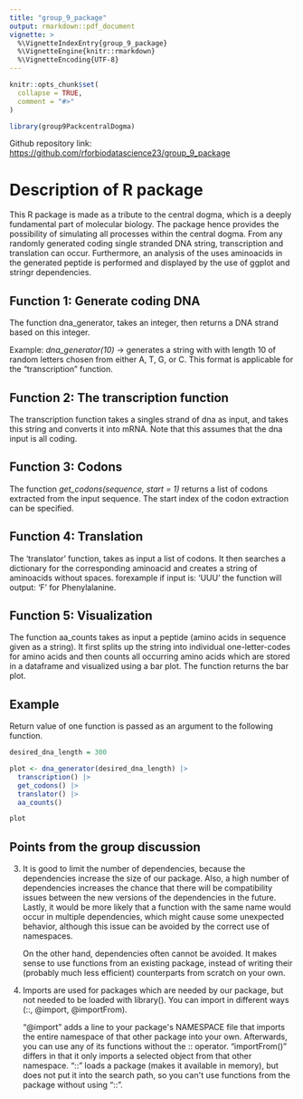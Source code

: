 ```yaml
---
title: "group_9_package"
output: rmarkdown::pdf_document
vignette: >
  %\VignetteIndexEntry{group_9_package}
  %\VignetteEngine{knitr::rmarkdown}
  %\VignetteEncoding{UTF-8}
---
```


```r
knitr::opts_chunk$set(
  collapse = TRUE,
  comment = "#>"
)
```

```r
library(group9PackcentralDogma)
```

Github repository link: <https://github.com/rforbiodatascience23/group_9_package>

# Description of R package

This R package is made as a tribute to the central dogma, which is a deeply fundamental part of molecular biology. The package hence provides the possibility of simulating all processes within the central dogma. From any randomly generated coding single stranded DNA string, transcription and translation can occur. Furthermore, an analysis of the uses aminoacids in the generated peptide is performed and displayed by the use of ggplot and stringr dependencies.

## Function 1: Generate coding DNA

The function dna_generator, takes an integer, then returns a DNA strand based on this integer.

Example: *dna_generator(10)* -\> generates a string with with length 10 of random letters chosen from either A, T, G, or C. This format is applicable for the "transcription" function.

## Function 2: The transcription function

The transcription function takes a singles strand of dna as input, and takes this string and converts it into mRNA. Note that this assumes that the dna input is all coding.

## Function 3: Codons

The function *get_codons(sequence, start = 1)* returns a list of codons extracted from the input sequence. The start index of the codon extraction can be specified.

## Function 4: Translation

The 'translator' function, takes as input a list of codons. It then searches a dictionary for the corresponding aminoacid and creates a string of aminoacids without spaces. forexample if input is: 'UUU' the function will output: 'F' for Phenylalanine.

## Function 5: Visualization

The function aa_counts takes as input a peptide (amino acids in sequence given as a string). It first splits up the string into individual one-letter-codes for amino acids and then counts all occurring amino acids which are stored in a dataframe and visualized using a bar plot. The function returns the bar plot.

## Example

Return value of one function is passed as an argument to the following function.

```r
desired_dna_length = 300

plot <- dna_generator(desired_dna_length) |> 
  transcription() |> 
  get_codons() |> 
  translator() |> 
  aa_counts()

plot
```

## Points from the group discussion

3)  It is good to limit the number of dependencies, because the dependencies increase the size of our package. Also, a high number of dependencies increases the chance that there will be compatibility issues between the new versions of the dependencies in the future. Lastly, it would be more likely that a function with the same name would occur in multiple dependencies, which might cause some unexpected behavior, although this issue can be avoided by the correct use of namespaces.

    On the other hand, dependencies often cannot be avoided. It makes sense to use functions from an existing package, instead of writing their (probably much less efficient) counterparts from scratch on your own.

4)  Imports are used for packages which are needed by our package, but not needed to be loaded with library(). You can import in different ways (::, @import, @importFrom).

    "\@import" adds a line to your package\'s NAMESPACE file that imports the entire namespace of that other package into your own. Afterwards, you can use any of its functions without the :: operator. "importFrom()" differs in that it only imports a selected object from that other namespace. "::" loads a package (makes it available in memory), but does not put it into the search path, so you can\'t use functions from the package without using "::".
